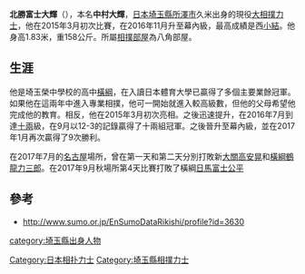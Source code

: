 '''北勝富士大輝'''（{{bd|1992年|7月15日}}），本名'''中村大輝'''，[[日本|日本]][[埼玉縣|埼玉縣]][[所澤市|所澤市]]久米出身的現役[[大相撲|大相撲]][[力士|力士]]，他在2015年3月初次比賽，在2016年11月升至幕內級，最高成績是西[[小結|小結]]。他身高1.83米，重158公斤。所屬[[相撲部屋|相撲部屋]]為八角部屋。

==生涯==
他是埼玉榮中學校的高中[[橫綱|橫綱]]，在入讀日本體育大學已贏得了多個主要業餘冠軍。如果他在這兩年中進入專業相撲，他可一開始就進入較高級數，但他的父母希望他完成他的教育。相反，他在2015年3月初次亮相。之後迅速提升，在2016年7月到達[[十兩|十兩]]級，在9月以12-3的記錄贏得了十兩組冠軍。之後晉升至幕內級，並在2017年1月再次贏得了9次勝利。

在2017年7月的[[名古屋|名古屋]]場所，曾在第一天和第二天分別打敗新[[大關|大關]][[高安晃|高安晃]]和[[橫綱|橫綱]][[鶴龍力三郎|鶴龍力三郎]]。在2017年9月秋場所第4天比賽打敗了橫綱[[日馬富士公平|日馬富士公平]]

==參考==
*http://www.sumo.or.jp/EnSumoDataRikishi/profile?id=3630{{Wayback|url=http://www.sumo.or.jp/EnSumoDataRikishi/profile?id=3630 |date=20170121025509 }}

{{DEFAULTSORT:hokutofuji daiki}}
[[category:埼玉縣出身人物|category:埼玉縣出身人物]]
[[Category:日本相扑力士|Category:日本相扑力士]]
[[Category:埼玉縣相撲力士|Category:埼玉縣相撲力士]]